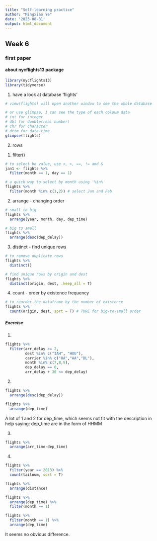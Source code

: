 ```yaml
---
title: "Self-learning practice"
author: "Mingxiao Ye"
date: '2023-08-31'
output: html_document
---
```


## Week 6

### first paper
#### about nycflights13 package

```r
library(nycflights13)
library(tidyverse)
```

1. have a look at database 'flights'
```r
# view(flights) will open another window to see the whole database

# or use glimpse, I can see the type of each coloum data 
# int for integer
# dbl for double(real number)
# chr for character
# dttm for data-time
glimpse(flights)
```

2. rows

(1) filter()

```r
# to select be value, use <, >, ==, != and &
jan1 <- flights %>%
  filter(month == 1, day == 1)
```

```r
# a quick way to select by month using '%in%'
flights %>%
  filter(month %in% c(1,2)) # select Jan and Feb
```

(2) arrange - changing order

```r
# small to big
flights %>%
  arrange(year, month, day, dep_time)
```

```r
# big to small
flights %>%
  arrange(desc(dep_delay))
```

(3) distinct - find unique rows

```r
# to remove duplicate rows
flights %>%
  distinct()
```

```r
# find unique rows by origin and dest
flights %>%
  distinct(origin, dest, .keep_all = T)
```

(4) count - order by existence frequency
```r
# to reorder the dataframe by the number of existence
flights %>% 
  count(origin, dest, sort = T) # TURE for big-to-small order
```

##### Exercise

1. 
```r
flights %>%
  filter(arr_delay >= 2, 
         dest %in% c("IAH", "HOU"),
         carrier %in% c("UA","AA","DL"),
         month %in% c(7,8,9),
         dep_delay == 0,
         arr_delay + 30 <= dep_delay)
```

2. 
```r
flights %>% 
  arrange(desc(dep_delay))
```

```r
flights %>%
  arrange(dep_time)
```
A lot of 1 and 2 for dep_time, which seems not fit with the description in help saying:
dep_time are in the form of HHMM

3. 
```r
flights %>%
  arrange(arr_time-dep_time)
```

4. 
```r
flights %>%
  filter(year == 2013) %>%
  count(tailnum, sort = T)
```

```r
flights %>% 
  arrange(distance)
```

```r
flights %>%
  arrange(dep_time) %>%
  filter(month == 1)
```

```r
flights %>%
  filter(month == 1) %>%
  arrange(dep_time)
```

It seems no obvious difference.
